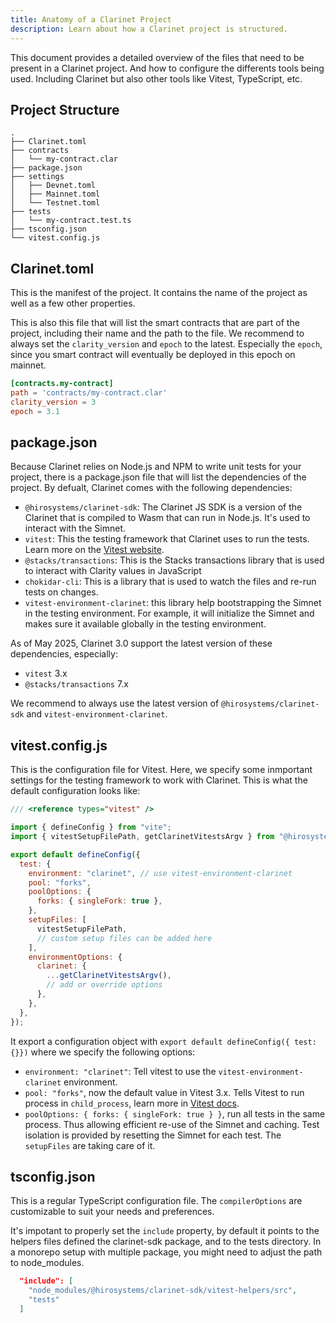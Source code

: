 ```yaml
---
title: Anatomy of a Clarinet Project
description: Learn about how a Clarinet project is structured.
---
```


This document provides a detailed overview of the files that need to be present in a Clarinet
project. And how to configure the differents tools being used. Including Clarinet but also other
tools like Vitest, TypeScript, etc.

## Project Structure

```
.
├── Clarinet.toml
├── contracts
│   └── my-contract.clar
├── package.json
├── settings
│   ├── Devnet.toml
│   ├── Mainnet.toml
│   └── Testnet.toml
├── tests
│   └── my-contract.test.ts
├── tsconfig.json
└── vitest.config.js
```

## Clarinet.toml

This is the manifest of the project. It contains the name of the project as well as a few other
properties.

This is also this file that will list the smart contracts that are part of the project, including
their name and the path to the file. We recommend to always set the `clarity_version` and `epoch` to
the latest. Especially the `epoch`, since you smart contract will eventually be deployed in this
epoch on mainnet.

```toml
[contracts.my-contract]
path = 'contracts/my-contract.clar'
clarity_version = 3
epoch = 3.1
```

## package.json

Because Clarinet relies on Node.js and NPM to write unit tests for your project, there is a
package.json file that will list the dependencies of the project. By defualt, Clarinet comes with
the following dependencies:

- `@hirosystems/clarinet-sdk`: The Clarinet JS SDK is a version of the Clarinet that is compiled to
  Wasm that can run in Node.js. It's used to interact with the Simnet.
- `vitest`: This the testing framework that Clarinet uses to run the tests. Learn more on the
  [Vitest website](https://vitest.dev/).
- `@stacks/transactions`: This is the Stacks transactions library that is used to interact with
  Clarity values in JavaScript
- `chokidar-cli`: This is a library that is used to watch the files and re-run tests on changes.
- `vitest-environment-clarinet`: this library help bootstrapping the Simnet in the testing
  environment. For example, it will initialize the Simnet and makes sure it available globally in
  the testing environment.

As of May 2025, Clarinet 3.0 support the latest version of these dependencies, especially:

- `vitest` 3.x
- `@stacks/transactions` 7.x

We recommend to always use the latest version of `@hirosystems/clarinet-sdk` and
`vitest-environment-clarinet`.

## vitest.config.js

This is the configuration file for Vitest. Here, we specify some inmportant settings for the testing
framework to work with Clarinet. This is what the default configuration looks like:

```js
/// <reference types="vitest" />

import { defineConfig } from "vite";
import { vitestSetupFilePath, getClarinetVitestsArgv } from "@hirosystems/clarinet-sdk/vitest";

export default defineConfig({
  test: {
    environment: "clarinet", // use vitest-environment-clarinet
    pool: "forks",
    poolOptions: {
      forks: { singleFork: true },
    },
    setupFiles: [
      vitestSetupFilePath,
      // custom setup files can be added here
    ],
    environmentOptions: {
      clarinet: {
        ...getClarinetVitestsArgv(),
        // add or override options
      },
    },
  },
});
```

It export a configuration object with `export default defineConfig({ test: {}})` where we specify
the following options:

- `environment: "clarinet"`: Tell vitest to use the `vitest-environment-clarinet` environment.
- `pool: "forks"`, now the default value in Vitest 3.x. Tells Vitest to run process in
  `child_process`, learn more in [Vitest docs](https://vitest.dev/config/#pool).
- `poolOptions: { forks: { singleFork: true } }`, run all tests in the same process. Thus allowing
  efficient re-use of the Simnet and caching. Test isolation is provided by resetting the Simnet for
  each test. The `setupFiles` are taking care of it.

## tsconfig.json

This is a regular TypeScript configuration file. The `compilerOptions` are customizable to suit your
needs and preferences.

It's impotant to properly set the `include` property, by default it points to the helpers files
defined the clarinet-sdk package, and to the tests directory. In a monorepo setup with multiple
package, you might need to adjust the path to node_modules.

```json
  "include": [
    "node_modules/@hirosystems/clarinet-sdk/vitest-helpers/src",
    "tests"
  ]
```
